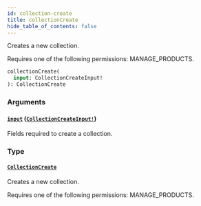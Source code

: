 ```yaml
---
id: collection-create
title: collectionCreate
hide_table_of_contents: false
---
```


Creates a new collection.

Requires one of the following permissions: MANAGE_PRODUCTS.

```graphql
collectionCreate(
  input: CollectionCreateInput!
): CollectionCreate
```

### Arguments

#### [`input`](#) ([`CollectionCreateInput!`](../../../developer/api-reference/inputs/collection-create-input))

Fields required to create a collection.

### Type

#### [`CollectionCreate`](../../../developer/api-reference/objects/collection-create)

Creates a new collection.

Requires one of the following permissions: MANAGE_PRODUCTS.
